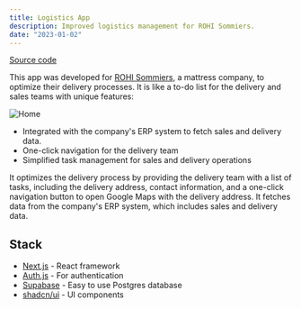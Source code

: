 ```yaml
---
title: Logistics App
description: Improved logistics management for ROHI Sommiers.
date: "2023-01-02"
---
```

[Source code](https://github.com/TomiMalamud/logistics)

This app was developed for [ROHI Sommiers](https://rohisommiers.com/), a mattress company, to optimize their delivery processes. It is like a to-do list for the delivery and sales teams with unique features:

![Home](/all.png)

- Integrated with the company's ERP system to fetch sales and delivery data.
- One-click navigation for the delivery team
- Simplified task management for sales and delivery operations

It optimizes the delivery process by providing the delivery team with a list of tasks, including the delivery address, contact information, and a one-click navigation button to open Google Maps with the delivery address.
It fetches data from the company's ERP system, which includes sales and delivery data.

## Stack
- [Next.js](https://nextjs.org/) - React framework
- [Auth.js](https://authjs.dev) - For authentication
- [Supabase](https://supabase.com/) - Easy to use Postgres database
- [shadcn/ui](https://ui.shadcn.com/) - UI components
